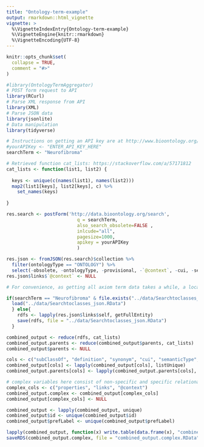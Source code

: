 ```yaml
---
title: "Ontology-term-example"
output: rmarkdown::html_vignette
vignette: >
  %\VignetteIndexEntry{Ontology-term-example}
  %\VignetteEngine{knitr::rmarkdown}
  %\VignetteEncoding{UTF-8}
---
```


```r
knitr::opts_chunk$set(
  collapse = TRUE,
  comment = "#>"
)
```

```r
#library(OntologyTermAggregator)
# POST form request to API
library(RCurl)
# Parse XML response from API
library(XML)
# Parse JSON data
library(jsonlite)
# Data manipulation
library(tidyverse)

# Instructions on getting an API key are at http://www.bioontology.org/wiki/index.php/Annotator_User_Guide#Annotator_Web_service_Validation
#yourAPIKey <- "ENTER_API_KEY_HERE"
searchTerm <- "Neurofibroma"
```

```r
# Retrieved function cat_lists: https://stackoverflow.com/a/57171812
cat_lists <- function(list1, list2) {  
  
  keys <- unique(c(names(list1), names(list2)))
  map2(list1[keys], list2[keys], c) %>% 
    set_names(keys)  
  
}
```

```r
res.search <- postForm('http://data.bioontology.org/search',
                          q = searchTerm,
                          also_search_obsolete=FALSE ,
                          inlcude="all",
                          pagesize=1000,
                          apikey = yourAPIKey
                          )

res.json <- fromJSON(res.search)$collection %>% 
  filter(ontologyType == "ONTOLOGY") %>% 
  select(-obsolete, -ontologyType, -provisional, -`@context`, -cui, -semanticType)
res.json$links$`@context` <- NULL
```

```r
# For convenience, as getting all axiom term data takes a while, a local copy of the results is stored in the data

if(searchTerm == "Neurofibroma" & file.exists("../data/Searchtoclasses_json.RData")){
  load("../data/Searchtoclasses_json.RData")
  } else{ 
    rdfs <- lapply(res.json$links$self, getFullEntity)
    save(rdfs, file = "../data/Searchtoclasses_json.RData")
  }
```

```r
combined_output <- reduce(rdfs, cat_lists)
combined_output.parents <- reduce(combined_output$parents, cat_lists)
combined_output$parents <- NULL

cols <- c("subClassOf", "definition", "synonym", "cui", "semanticType", "label")
combined_output[cols] <- lapply(combined_output[cols], listUnique)
combined_output.parents[cols] <- lapply(combined_output.parents[cols], listunique)

# complex variables here consist of non-specific and specific relationary terms belonging to the term superclass, and thus link to input information per unique variable data input is a future work-in-process. 
complex_cols <- c("properties", "links", "@context")
combined_output.complex <- combined_output[complex_cols]
combined_output[complex_cols] <- NULL

combined_output <- lapply(combined_output, unique)
combined_output$id <- unique(combined_output$id)
combined_output$prefLabel <- unique(combined_output$prefLabel)
```

```r
lapply(combined_output, function(x) write.table(data.frame(x), "combined_output.csv", append= T, sep=',' ))
saveRDS(combined_output.complex, file = "combined_output.complex.RData")
```

